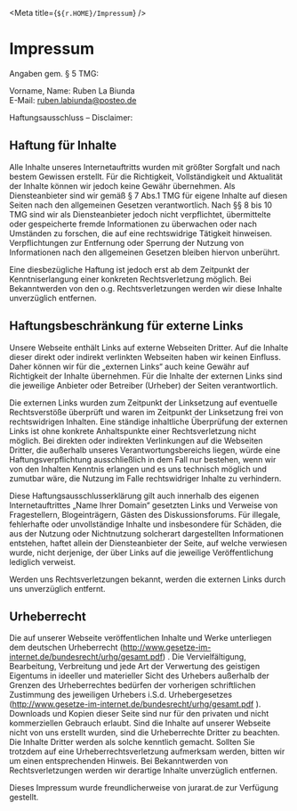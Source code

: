 
<Meta title={`${r.HOME}/Impressum`} />

# Impressum

Angaben gem. § 5 TMG:

Vorname, Name: Ruben La Biunda  
E-Mail: ruben.labiunda@posteo.de

Haftungsausschluss – Disclaimer:

## Haftung für Inhalte

Alle Inhalte unseres Internetauftritts wurden mit größter Sorgfalt und nach bestem Gewissen erstellt. Für die Richtigkeit, Vollständigkeit und Aktualität der Inhalte können wir jedoch keine Gewähr übernehmen. Als Diensteanbieter sind wir gemäß § 7 Abs.1 TMG für eigene Inhalte auf diesen Seiten nach den allgemeinen Gesetzen verantwortlich. Nach §§ 8 bis 10 TMG sind wir als Diensteanbieter jedoch nicht verpflichtet, übermittelte oder gespeicherte fremde Informationen zu überwachen oder nach Umständen zu forschen, die auf eine rechtswidrige Tätigkeit hinweisen. Verpflichtungen zur Entfernung oder Sperrung der Nutzung von Informationen nach den allgemeinen Gesetzen bleiben hiervon unberührt.

Eine diesbezügliche Haftung ist jedoch erst ab dem Zeitpunkt der Kenntniserlangung einer konkreten Rechtsverletzung möglich. Bei Bekanntwerden von den o.g. Rechtsverletzungen werden wir diese Inhalte unverzüglich entfernen.

## Haftungsbeschränkung für externe Links

Unsere Webseite enthält Links auf externe Webseiten Dritter. Auf die Inhalte dieser direkt oder indirekt verlinkten Webseiten haben wir keinen Einfluss. Daher können wir für die „externen Links“ auch keine Gewähr auf Richtigkeit der Inhalte übernehmen. Für die Inhalte der externen Links sind die jeweilige Anbieter oder Betreiber (Urheber) der Seiten verantwortlich.

Die externen Links wurden zum Zeitpunkt der Linksetzung auf eventuelle Rechtsverstöße überprüft und waren im Zeitpunkt der Linksetzung frei von rechtswidrigen Inhalten. Eine ständige inhaltliche Überprüfung der externen Links ist ohne konkrete Anhaltspunkte einer Rechtsverletzung nicht möglich. Bei direkten oder indirekten Verlinkungen auf die Webseiten Dritter, die außerhalb unseres Verantwortungsbereichs liegen, würde eine Haftungsverpflichtung ausschließlich in dem Fall nur bestehen, wenn wir von den Inhalten Kenntnis erlangen und es uns technisch möglich und zumutbar wäre, die Nutzung im Falle rechtswidriger Inhalte zu verhindern.

Diese Haftungsausschlusserklärung gilt auch innerhalb des eigenen Internetauftrittes „Name Ihrer Domain“ gesetzten Links und Verweise von Fragestellern, Blogeinträgern, Gästen des Diskussionsforums. Für illegale, fehlerhafte oder unvollständige Inhalte und insbesondere für Schäden, die aus der Nutzung oder Nichtnutzung solcherart dargestellten Informationen entstehen, haftet allein der Diensteanbieter der Seite, auf welche verwiesen wurde, nicht derjenige, der über Links auf die jeweilige Veröffentlichung lediglich verweist.

Werden uns Rechtsverletzungen bekannt, werden die externen Links durch uns unverzüglich entfernt.

## Urheberrecht

Die auf unserer Webseite veröffentlichen Inhalte und Werke unterliegen dem deutschen Urheberrecht (http://www.gesetze-im-internet.de/bundesrecht/urhg/gesamt.pdf) . Die Vervielfältigung, Bearbeitung, Verbreitung und jede Art der Verwertung des geistigen Eigentums in ideeller und materieller Sicht des Urhebers außerhalb der Grenzen des Urheberrechtes bedürfen der vorherigen schriftlichen Zustimmung des jeweiligen Urhebers i.S.d. Urhebergesetzes (http://www.gesetze-im-internet.de/bundesrecht/urhg/gesamt.pdf ). Downloads und Kopien dieser Seite sind nur für den privaten und nicht kommerziellen Gebrauch erlaubt. Sind die Inhalte auf unserer Webseite nicht von uns erstellt wurden, sind die Urheberrechte Dritter zu beachten. Die Inhalte Dritter werden als solche kenntlich gemacht. Sollten Sie trotzdem auf eine Urheberrechtsverletzung aufmerksam werden, bitten wir um einen entsprechenden Hinweis. Bei Bekanntwerden von Rechtsverletzungen werden wir derartige Inhalte unverzüglich entfernen.

Dieses Impressum wurde freundlicherweise von jurarat.de zur Verfügung gestellt.
